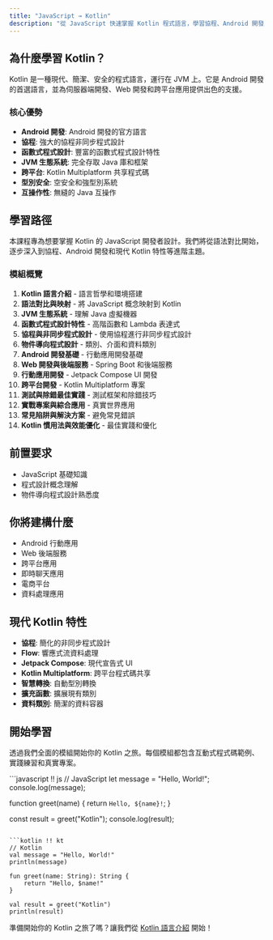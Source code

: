 ```yaml
---
title: "JavaScript → Kotlin"
description: "從 JavaScript 快速掌握 Kotlin 程式語言，學習協程、Android 開發、函數式程式設計和 JVM 生態系統"
---
```

## 為什麼學習 Kotlin？

Kotlin 是一種現代、簡潔、安全的程式語言，運行在 JVM 上。它是 Android 開發的首選語言，並為伺服器端開發、Web 開發和跨平台應用提供出色的支援。

### 核心優勢

- **Android 開發**: Android 開發的官方語言
- **協程**: 強大的協程非同步程式設計
- **函數式程式設計**: 豐富的函數式程式設計特性
- **JVM 生態系統**: 完全存取 Java 庫和框架
- **跨平台**: Kotlin Multiplatform 共享程式碼
- **型別安全**: 空安全和強型別系統
- **互操作性**: 無縫的 Java 互操作

## 學習路徑

本課程專為想要掌握 Kotlin 的 JavaScript 開發者設計。我們將從語法對比開始，逐步深入到協程、Android 開發和現代 Kotlin 特性等進階主題。

### 模組概覽

1. **Kotlin 語言介紹** - 語言哲學和環境搭建
2. **語法對比與映射** - 將 JavaScript 概念映射到 Kotlin
3. **JVM 生態系統** - 理解 Java 虛擬機器
4. **函數式程式設計特性** - 高階函數和 Lambda 表達式
5. **協程與非同步程式設計** - 使用協程進行非同步程式設計
6. **物件導向程式設計** - 類別、介面和資料類別
7. **Android 開發基礎** - 行動應用開發基礎
8. **Web 開發與後端服務** - Spring Boot 和後端服務
9. **行動應用開發** - Jetpack Compose UI 開發
10. **跨平台開發** - Kotlin Multiplatform 專案
11. **測試與除錯最佳實踐** - 測試框架和除錯技巧
12. **實戰專案與綜合應用** - 真實世界應用
13. **常見陷阱與解決方案** - 避免常見錯誤
14. **Kotlin 慣用法與效能優化** - 最佳實踐和優化

## 前置要求

- JavaScript 基礎知識
- 程式設計概念理解
- 物件導向程式設計熟悉度

## 你將建構什麼

- Android 行動應用
- Web 後端服務
- 跨平台應用
- 即時聊天應用
- 電商平台
- 資料處理應用

## 現代 Kotlin 特性

- **協程**: 簡化的非同步程式設計
- **Flow**: 響應式流資料處理
- **Jetpack Compose**: 現代宣告式 UI
- **Kotlin Multiplatform**: 跨平台程式碼共享
- **智慧轉換**: 自動型別轉換
- **擴充函數**: 擴展現有類別
- **資料類別**: 簡潔的資料容器

## 開始學習

透過我們全面的模組開始你的 Kotlin 之旅。每個模組都包含互動式程式碼範例、實踐練習和真實專案。

<UniversalEditor title="Hello Kotlin" compare={true}>
```javascript !! js
// JavaScript
let message = "Hello, World!";
console.log(message);

function greet(name) {
    return `Hello, ${name}!`;
}

const result = greet("Kotlin");
console.log(result);
```

```kotlin !! kt
// Kotlin
val message = "Hello, World!"
println(message)

fun greet(name: String): String {
    return "Hello, $name!"
}

val result = greet("Kotlin")
println(result)
```
</UniversalEditor>

準備開始你的 Kotlin 之旅了嗎？讓我們從 [Kotlin 語言介紹](./js2kotlin/module-00-kotlin-introduction) 開始！ 